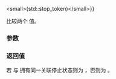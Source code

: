 {{title|operator{{==}}&lt;small&gt;(std::stop_token)&lt;/small&gt;}}
{{cpp/thread/stop_token/navbar}}
{{dcl begin}}
{{dcl|since=c++20|1= 
friend bool operator==( const stop_token&amp; lhs, const stop_token&amp; rhs ) noexcept;
}}
{{dcl end}}

比较两个 {{tt|stop_token}} 值。

{{cpp/hidden friend|std::stop_token}}

{{cpp/note synthesized eq}}

===参数===
{{par begin}}
{{par|lhs, rhs|要比较的 {{tt|stop_token}}}}
{{par end}} 

===返回值===
若 {{c|lhs}} 与 {{c|rhs}} 拥有同一关联停止状态则为 {{c|true}}，否则为 {{c|false}}。

{{langlinks|en|es|ja|ru}}